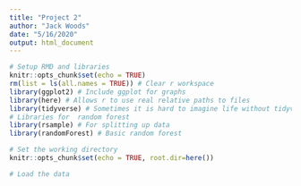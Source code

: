 ---
title: "Project 2"
author: "Jack Woods"
date: "5/16/2020"
output: html_document
---

```{r setup, include=FALSE}
# Setup RMD and libraries
knitr::opts_chunk$set(echo = TRUE)
rm(list = ls(all.names = TRUE)) # Clear r workspace
library(ggplot2) # Include ggplot for graphs
library(here) # Allows r to use real relative paths to files
library(tidyverse) # Sometimes it is hard to imagine life without tidyverse
# Libraries for  random forest
library(rsample) # For splitting up data
library(randomForest) # Basic random forest

# Set the working directory
knitr::opts_chunk$set(echo = TRUE, root.dir=here())

# Load the data
```
